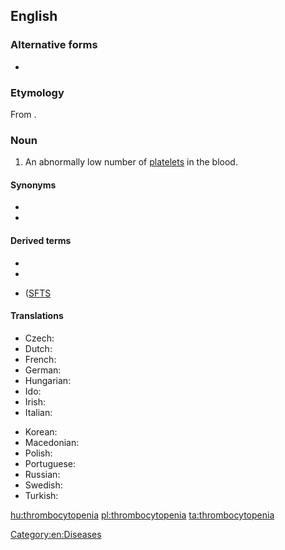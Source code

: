 ==English==
{{wikipedia}}

===Alternative forms===
* {{l|en|thrombocytopaenia}}

===Etymology===
From {{affix|en|thromb-|-o-|cytopenia}}.

===Noun===
{{en-noun|~}}

# {{lb|en|hematology}} An abnormally low number of [[platelet]]s in the blood.

====Synonyms====
* {{l|en|thrombopenia}}
* {{l|en|SFTS}}

====Derived terms====
* {{l|en|microthrombocytopenia}}
* {{l|en|thrombocytopenic}}
* {{l|en|severe fever with thrombocytopenia syndrome}} ([[SFTS]]

====Translations====
{{trans-top|abnormally low platelet count}}
* Czech: {{t|cs|trombocytopenie|f}}
* Dutch: {{t+|nl|trombocytopenie}}
* French: {{t|fr|thrombocytopénie}}
* German: {{t|de|Thrombozytopenie|f}}
* Hungarian: {{t|hu|trombocitopénia}}
* Ido: {{t|io|trombositopenia}}
* Irish: {{t|ga|trombaicítipéine|f}}
* Italian: {{t+|it|piastrinopenia}}
{{trans-mid}}
* Korean: {{t|ko|혈소판감소증|tr=hyeolsopan-gamsojeung}}
* Macedonian: {{t|mk|тромбоцитопенија}}
* Polish: {{t|pl|małopłytkowość}}
* Portuguese: {{t|pt|trombocitopenia}}
* Russian: {{t+|ru|тромбоцитопения}}
* Swedish: {{t|sv|trombocytopeni|c}}
* Turkish: {{t|tr|trombositopeni}}
{{trans-bottom}}

[[Category:en:Diseases]]

[[hu:thrombocytopenia]]
[[pl:thrombocytopenia]]
[[ta:thrombocytopenia]]